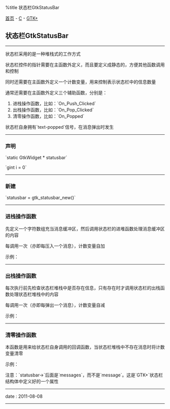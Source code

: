 %title 状态栏GtkStatusBar

[[../../../index|首页]] - [[../index|C]] - [[index|GTK+]]
==状态栏GtkStatusBar==
----
状态栏采用的是一种堆栈式的工作方式

状态栏控件的指针需要在主函数外定义，而且要定义成静态的，方便其他函数调用和控制

同时还需要在主函数外定义一个计数变量，用来控制表示状态栏中的信息数量

通常还需要在主函数外定义三个辅助函数，分别是：

# 进栈操作函数，比如：`On_Push_Clicked`
# 出栈操作函数，比如：`On_Pop_Clicked`
# 清零操作函数，比如：`On_Popped`

状态栏自身拥有`text-popped`信号，在消息弹出时发生
----
===声明===
`static GtkWidget * statusbar`

`gint i = 0`
----
===新建===
`statusbar = gtk_statusbar_new()`
----
===进栈操作函数===
先定义一个字符数组充当消息缓冲区，然后调用状态栏的进堆函数处理消息缓冲区的内容

每调用一次（亦即每压入一个消息），计数变量自加

示例：
{{{C
void
On_Push_Clicked(GtkButton * button, gpointer data)
{
	char message[1024];
	i++;
	sprintf(message, "第 %d 条消息", i);
	gtk_statusbar_push(GTK_STATUSBAR(statusbar), i, message);
}
}}}
----
===出栈操作函数===
每次执行前先检查状态栏堆栈中是否存在信息，只有存在时才调用状态栏的出栈函数处理状态栏堆栈中的内容

每调用一次（亦即每弹出一个消息），计数变量自减

示例：
{{{C
void
On_Push_Clicked(GtkButton * button, gpointer data)
{
	if(i < 0) return;
	gtk_statusbar_pop(GTK_STATUSBAR(statusbar), i);
	i--;
}
}}}
----
===清零操作函数===
本函数是用来给状态栏自身调用的回调函数，当状态栏堆栈中不存在消息时将计数变量清零

示例：
{{{C
void
On_Popped(GtkStatusbar * statusbar, guint id, const gchar * text)
{
	if(!statusbar->messages) i = 0;
}
}}}

注意：`statusbar->`后面是`messages`，而不是`message`。这是`GTK+`状态栏结构体中定义好的一个属性
----
<red>date</red> : 2011-08-08
----
